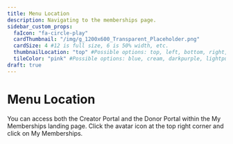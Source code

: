 ```yaml
---
title: Menu Location
description: Navigating to the memberships page.
sidebar_custom_props:
  faIcon: "fa-circle-play"
  cardThumbnail: "/img/g_1200x600_Transparent_Placeholder.png"
  cardSize: 4 #12 is full size, 6 is 50% width, etc.
  thumbnailLocation: "top" #Possible options: top, left, bottom, right, none
  tileColor: "pink" #Possible options: blue, cream, darkpurple, lightpurple, mauve, orange, pink, none
draft: true
---
```


# Menu Location

You can access both the Creator Portal and the Donor Portal within the My Memberships landing page. Click the avatar icon at the top right corner and click on My Memberships.

